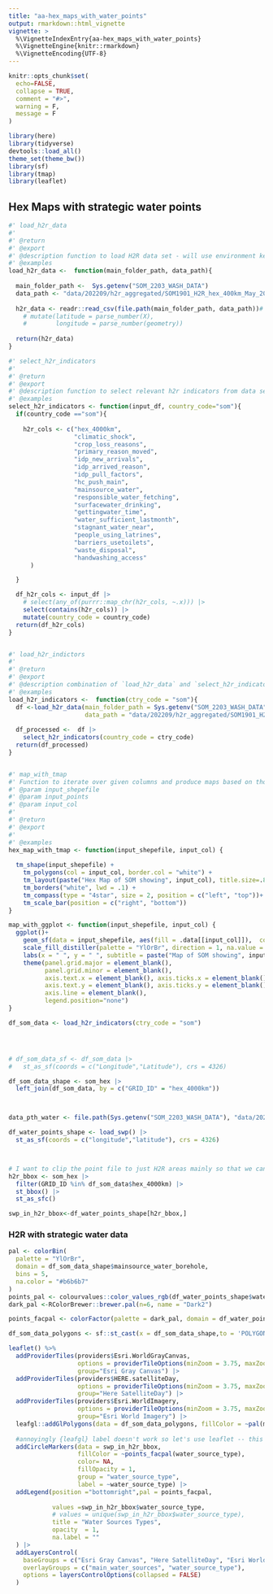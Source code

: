 ```yaml
---
title: "aa-hex_maps_with_water_points"
output: rmarkdown::html_vignette
vignette: >
  %\VignetteIndexEntry{aa-hex_maps_with_water_points}
  %\VignetteEngine{knitr::rmarkdown}
  %\VignetteEncoding{UTF-8}
---
```


```r
knitr::opts_chunk$set(
  echo=FALSE,
  collapse = TRUE,
  comment = "#>",
  warning = F, 
  message = F
)
```

```r
library(here)
library(tidyverse)
devtools::load_all()
theme_set(theme_bw())
library(sf)
library(tmap)
library(leaflet)
```

## Hex Maps with strategic water points

```r

#' load_h2r_data
#'
#' @return
#' @export
#' @description function to load H2R data set - will use environment key to specify base data directory
#' @examples
load_h2r_data <-  function(main_folder_path, data_path){
  
  main_folder_path <-  Sys.getenv("SOM_2203_WASH_DATA")
  data_path <- "data/202209/h2r_aggregated/SOM1901_H2R_hex_400km_May_2022.csv"
  
  h2r_data <- readr::read_csv(file.path(main_folder_path, data_path))# |> 
    # mutate(latitude = parse_number(X),
    #        longitude = parse_number(geometry))
  
  return(h2r_data)
}

#' select_h2r_indicators
#'
#' @return
#' @export
#' @description function to select relevant h2r indicators from data set
#' @examples
select_h2r_indicators <- function(input_df, country_code="som"){
  if(country_code =="som"){
    
    h2r_cols <- c("hex_4000km",
                  "climatic_shock",
                  "crop_loss_reasons",
                  "primary_reason_moved",
                  "idp_new_arrivals",
                  "idp_arrived_reason",
                  "idp_pull_factors",
                  "hc_push_main",
                  "mainsource_water",
                  "responsible_water_fetching",
                  "surfacewater_drinking",
                  "gettingwater_time",
                  "water_sufficient_lastmonth",
                  "stagnant_water_near",
                  "people_using_latrines",
                  "barriers_usetoilets",
                  "waste_disposal",
                  "handwashing_access"
      )

  }

  df_h2r_cols <- input_df |>
    # select(any_of(purrr::map_chr(h2r_cols, ~.x))) |>
    select(contains(h2r_cols)) |>
    mutate(country_code = country_code)
  return(df_h2r_cols)
}


#' load_h2r_indictors
#'
#' @return
#' @export
#' @description combination of `load_h2r_data` and `select_h2r_indicators` to quicky load only data with only relelvant indicators
#' @examples
load_h2r_indicators <-  function(ctry_code = "som"){
  df <-load_h2r_data(main_folder_path = Sys.getenv("SOM_2203_WASH_DATA"), 
                     data_path = "data/202209/h2r_aggregated/SOM1901_H2R_hex_400km_May_2022.csv")
  
  df_processed <-  df |> 
    select_h2r_indicators(country_code = ctry_code)
  return(df_processed)  
}


#' map_with_tmap
#' Function to iterate over given columns and produce maps based on those columns
#' @param input_shepefile 
#' @param input_points 
#' @param input_col 
#'
#' @return
#' @export
#'
#' @examples
hex_map_with_tmap <- function(input_shepefile, input_col) {
  
  tm_shape(input_shepefile) +
    tm_polygons(col = input_col, border.col = "white") +
    tm_layout(paste("Hex Map of SOM showing", input_col), title.size=.8)+
    tm_borders("white", lwd = .1) +
    tm_compass(type = "4star", size = 2, position = c("left", "top"))+
    tm_scale_bar(position = c("right", "bottom"))
}

map_with_ggplot <- function(input_shepefile, input_col) {
  ggplot()+
    geom_sf(data = input_shepefile, aes(fill = .data[[input_col]]),  colour = "white") + 
    scale_fill_distiller(palette = "YlOrBr", direction = 1, na.value = "grey80") +
    labs(x = " ", y = " ", subtitle = paste("Map of SOM showing", input_col))+
    theme(panel.grid.major = element_blank(),
          panel.grid.minor = element_blank(),
          axis.text.x = element_blank(), axis.ticks.x = element_blank(),
          axis.text.y = element_blank(), axis.ticks.y = element_blank(),
          axis.line = element_blank(),
          legend.position="none")
}

```


```r

df_som_data <- load_h2r_indicators(ctry_code = "som")




# df_som_data_sf <- df_som_data |> 
#   st_as_sf(coords = c("Longitude","Latitude"), crs = 4326)

df_som_data_shape <- som_hex |> 
  left_join(df_som_data, by = c("GRID_ID" = "hex_4000km"))



data_pth_water <- file.path(Sys.getenv("SOM_2203_WASH_DATA"), "data/202209/raw/SWALIM water point/SOM_Strategic_water_sources_Sept2020_v3.xlsx")

df_water_points_shape <- load_swp() |> 
  st_as_sf(coords = c("longitude","latitude"), crs = 4326)



# I want to clip the point file to just H2R areas mainly so that we can use the {leaflet} label functionality which doesn't work in {leafgl}
h2r_bbox <- som_hex |> 
  filter(GRID_ID %in% df_som_data$hex_4000km) |> 
  st_bbox() |> 
  st_as_sfc()

swp_in_h2r_bbox<-df_water_points_shape[h2r_bbox,]

```

### H2R with strategic water data

```r

pal <- colorBin(
  palette = "YlOrBr",
  domain = df_som_data_shape$mainsource_water_borehole,
  bins = 5,
  na.color = "#b6b6b7"
)
points_pal <- colourvalues::color_values_rgb(df_water_points_shape$water_source_type, include_alpha = FALSE)/255
dark_pal <-RColorBrewer::brewer.pal(n=6, name = "Dark2")

points_facpal <- colorFactor(palette = dark_pal, domain = df_water_points_shape$water_source_type)

df_som_data_polygons <- sf::st_cast(x = df_som_data_shape,to = 'POLYGON')

leaflet() %>% 
  addProviderTiles(providers$Esri.WorldGrayCanvas, 
                   options = providerTileOptions(minZoom = 3.75, maxZoom = 10.5), 
                   group="Esri Gray Canvas") |> 
  addProviderTiles(providers$HERE.satelliteDay, 
                   options = providerTileOptions(minZoom = 3.75, maxZoom = 10.5), 
                   group="Here SatelliteDay") |> 
  addProviderTiles(providers$Esri.WorldImagery, 
                   options = providerTileOptions(minZoom = 3.75, maxZoom = 10.5), 
                   group="Esri World Imagery") |> 
  leafgl::addGlPolygons(data = df_som_data_polygons, fillColor = ~pal(mainsource_water_borehole), group = "main_water_sources") |> 
  
  #annoyingly {leafgl} label doesn't work so let's use leaflet -- this is why i clipped the point file
  addCircleMarkers(data = swp_in_h2r_bbox,
                   fillColor = ~points_facpal(water_source_type),
                   color= NA,
                   fillOpacity = 1,
                   group = "water_source_type",
                   label = ~water_source_type) |>
  addLegend(position ="bottomright",pal = points_facpal,
            
            values =swp_in_h2r_bbox$water_source_type, 
            # values = unique(swp_in_h2r_bbox$water_source_type),
            title = "Water Sources Types",
            opacity  = 1,
            na.label = ""
  ) |> 
  addLayersControl(
    baseGroups = c("Esri Gray Canvas", "Here SatelliteDay", "Esri World Imagery"),
    overlayGroups = c("main_water_sources", "water_source_type"),
    options = layersControlOptions(collapsed = FALSE)
  )

```



